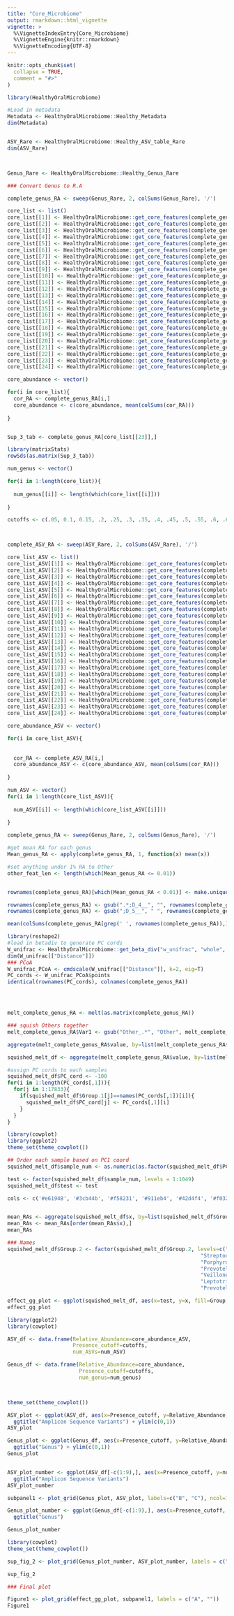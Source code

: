 ```yaml
---
title: "Core_Microbiome"
output: rmarkdown::html_vignette
vignette: >
  %\VignetteIndexEntry{Core_Microbiome}
  %\VignetteEngine{knitr::rmarkdown}
  %\VignetteEncoding{UTF-8}
---
```


```r
knitr::opts_chunk$set(
  collapse = TRUE,
  comment = "#>"
)
```

```r
library(HealthyOralMicrobiome)

```


```r
#Load in metadata
Metadata <- HealthyOralMicrobiome::Healthy_Metadata
dim(Metadata)


ASV_Rare <- HealthyOralMicrobiome::Healthy_ASV_table_Rare
dim(ASV_Rare)



Genus_Rare <- HealthyOralMicrobiome::Healthy_Genus_Rare

```



```r


### Convert Genus to R.A

complete_genus_RA <- sweep(Genus_Rare, 2, colSums(Genus_Rare), '/')

core_list <- list()
core_list[[1]] <- HealthyOralMicrobiome::get_core_features(complete_genus_RA, 0.05)
core_list[[2]] <- HealthyOralMicrobiome::get_core_features(complete_genus_RA, 0.1)
core_list[[3]] <- HealthyOralMicrobiome::get_core_features(complete_genus_RA, 0.15)
core_list[[4]] <- HealthyOralMicrobiome::get_core_features(complete_genus_RA, 0.20)
core_list[[5]] <- HealthyOralMicrobiome::get_core_features(complete_genus_RA, 0.25)
core_list[[6]] <- HealthyOralMicrobiome::get_core_features(complete_genus_RA, 0.30)
core_list[[7]] <- HealthyOralMicrobiome::get_core_features(complete_genus_RA, 0.35)
core_list[[8]] <- HealthyOralMicrobiome::get_core_features(complete_genus_RA, 0.4)
core_list[[9]] <- HealthyOralMicrobiome::get_core_features(complete_genus_RA, 0.45)
core_list[[10]] <- HealthyOralMicrobiome::get_core_features(complete_genus_RA, 0.5)
core_list[[11]] <- HealthyOralMicrobiome::get_core_features(complete_genus_RA, 0.55)
core_list[[12]] <- HealthyOralMicrobiome::get_core_features(complete_genus_RA, 0.6)
core_list[[13]] <- HealthyOralMicrobiome::get_core_features(complete_genus_RA, 0.65)
core_list[[14]] <- HealthyOralMicrobiome::get_core_features(complete_genus_RA, 0.70)
core_list[[15]] <- HealthyOralMicrobiome::get_core_features(complete_genus_RA, 0.75)
core_list[[16]] <- HealthyOralMicrobiome::get_core_features(complete_genus_RA, 0.80)
core_list[[17]] <- HealthyOralMicrobiome::get_core_features(complete_genus_RA, 0.85)
core_list[[18]] <- HealthyOralMicrobiome::get_core_features(complete_genus_RA, 0.90)
core_list[[19]] <- HealthyOralMicrobiome::get_core_features(complete_genus_RA, 0.95)
core_list[[20]] <- HealthyOralMicrobiome::get_core_features(complete_genus_RA, 0.96)
core_list[[21]] <- HealthyOralMicrobiome::get_core_features(complete_genus_RA, 0.97)
core_list[[22]] <- HealthyOralMicrobiome::get_core_features(complete_genus_RA, 0.98)
core_list[[23]] <- HealthyOralMicrobiome::get_core_features(complete_genus_RA, 0.99)
core_list[[24]] <- HealthyOralMicrobiome::get_core_features(complete_genus_RA, 1)

core_abundance <- vector()

for(i in core_list){
  cor_RA <- complete_genus_RA[i,]
  core_abundance <- c(core_abundance, mean(colSums(cor_RA)))
  
}


Sup_3_tab <- complete_genus_RA[core_list[[23]],]

library(matrixStats)
rowSds(as.matrix(Sup_3_tab))

num_genus <- vector()

for(i in 1:length(core_list)){
  
  num_genus[[i]] <- length(which(core_list[[i]]))
  
}

cutoffs <- c(.05, 0.1, 0.15, .2, .25, .3, .35, .4, .45, .5, .55, .6, .65, .7, .75, 0.80, 0.85, 0.90, 0.95, 0.96, 0.97, 0.98, 0.99, 1)




```

```r
complete_ASV_RA <- sweep(ASV_Rare, 2, colSums(ASV_Rare), '/')

core_list_ASV <- list()
core_list_ASV[[1]] <- HealthyOralMicrobiome::get_core_features(complete_ASV_RA, 0.05)
core_list_ASV[[2]] <- HealthyOralMicrobiome::get_core_features(complete_ASV_RA, 0.1)
core_list_ASV[[3]] <- HealthyOralMicrobiome::get_core_features(complete_ASV_RA, 0.15)
core_list_ASV[[4]] <- HealthyOralMicrobiome::get_core_features(complete_ASV_RA, 0.20)
core_list_ASV[[5]] <- HealthyOralMicrobiome::get_core_features(complete_ASV_RA, 0.25)
core_list_ASV[[6]] <- HealthyOralMicrobiome::get_core_features(complete_ASV_RA, 0.30)
core_list_ASV[[7]] <- HealthyOralMicrobiome::get_core_features(complete_ASV_RA, 0.35)
core_list_ASV[[8]] <- HealthyOralMicrobiome::get_core_features(complete_ASV_RA, 0.4)
core_list_ASV[[9]] <- HealthyOralMicrobiome::get_core_features(complete_ASV_RA, 0.45)
core_list_ASV[[10]] <- HealthyOralMicrobiome::get_core_features(complete_ASV_RA, 0.5)
core_list_ASV[[11]] <- HealthyOralMicrobiome::get_core_features(complete_ASV_RA, 0.55)
core_list_ASV[[12]] <- HealthyOralMicrobiome::get_core_features(complete_ASV_RA, 0.6)
core_list_ASV[[13]] <- HealthyOralMicrobiome::get_core_features(complete_ASV_RA, 0.65)
core_list_ASV[[14]] <- HealthyOralMicrobiome::get_core_features(complete_ASV_RA, 0.70)
core_list_ASV[[15]] <- HealthyOralMicrobiome::get_core_features(complete_ASV_RA, 0.75)
core_list_ASV[[16]] <- HealthyOralMicrobiome::get_core_features(complete_ASV_RA, 0.80)
core_list_ASV[[17]] <- HealthyOralMicrobiome::get_core_features(complete_ASV_RA, 0.85)
core_list_ASV[[18]] <- HealthyOralMicrobiome::get_core_features(complete_ASV_RA, 0.90)
core_list_ASV[[19]] <- HealthyOralMicrobiome::get_core_features(complete_ASV_RA, 0.95)
core_list_ASV[[20]] <- HealthyOralMicrobiome::get_core_features(complete_ASV_RA, 0.96)
core_list_ASV[[21]] <- HealthyOralMicrobiome::get_core_features(complete_ASV_RA, 0.97)
core_list_ASV[[22]] <- HealthyOralMicrobiome::get_core_features(complete_ASV_RA, 0.98)
core_list_ASV[[23]] <- HealthyOralMicrobiome::get_core_features(complete_ASV_RA, 0.99)
core_list_ASV[[24]] <- HealthyOralMicrobiome::get_core_features(complete_ASV_RA, 1)

core_abundance_ASV <- vector()

for(i in core_list_ASV){
  
    
  cor_RA <- complete_ASV_RA[i,]
  core_abundance_ASV <- c(core_abundance_ASV, mean(colSums(cor_RA)))
  
}

num_ASV <- vector()
for(i in 1:length(core_list_ASV)){
  
  num_ASV[[i]] <- length(which(core_list_ASV[[i]]))
  
}
```

```r

complete_genus_RA <- sweep(Genus_Rare, 2, colSums(Genus_Rare), '/')

#get mean RA for each genus
Mean_genus_RA <- apply(complete_genus_RA, 1, function(x) mean(x))

#set anything under 1% RA to Other
other_feat_len <- length(which(Mean_genus_RA <= 0.01))


rownames(complete_genus_RA)[which(Mean_genus_RA < 0.01)] <- make.unique(rep("Other", other_feat_len), "_")

rownames(complete_genus_RA) <- gsub(".*;D_4__", "", rownames(complete_genus_RA))
rownames(complete_genus_RA) <- gsub(";D_5__", " ", rownames(complete_genus_RA))

mean(colSums(complete_genus_RA[grep(' ', rownames(complete_genus_RA)),]))

library(reshape2)
#load in betadiv to generate PC cords
W_unifrac <- HealthyOralMicrobiome::get_beta_div("w_unifrac", "whole", Metadata)
dim(W_unifrac[["Distance"]])
### PCoA
W_unifrac_PCoA <- cmdscale(W_unifrac[["Distance"]], k=2, eig=T)
PC_cords <- W_unifrac_PCoA$points
identical(rownames(PC_cords), colnames(complete_genus_RA))




melt_complete_genus_RA <- melt(as.matrix(complete_genus_RA))

### squish Others together
melt_complete_genus_RA$Var1 <- gsub("Other_.*", "Other", melt_complete_genus_RA$Var1)

aggregate(melt_complete_genus_RA$value, by=list(melt_complete_genus_RA$Var2, melt_complete_genus_RA$Var1), function(x) sum(x))

squished_melt_df <- aggregate(melt_complete_genus_RA$value, by=list(melt_complete_genus_RA$Var2, melt_complete_genus_RA$Var1), function(x) sum(x))

#assign PC cords to each samples
squished_melt_df$PC_cord <- -100
for(i in 1:length(PC_cords[,1])){
  for(j in 1:17833){
    if(squished_melt_df$Group.1[j]==names(PC_cords[,1])[i]){
      squished_melt_df$PC_cord[j] <- PC_cords[,1][i]
    }
  }
}

library(cowplot)
library(ggplot2)
theme_set(theme_cowplot())

## Order each sample based on PC1 coord
squished_melt_df$sample_num <- as.numeric(as.factor(squished_melt_df$PC_cord))

test <- factor(squished_melt_df$sample_num, levels = 1:1049)
squished_melt_df$test <- test

cols <- c('#e6194B', '#3cb44b', '#f58231', '#911eb4', '#42d4f4', '#f032e6', '#bfef45', '#fabebe', '#469990', '#e6beff', '#9A6324', '#fffac8', '#800000', '#aaffc3', '#808000', '#ffd8b1', '#000075', '#a9a9a9')


mean_RAs <- aggregate(squished_melt_df$x, by=list(squished_melt_df$Group.2), function(x) mean(x))
mean_RAs <- mean_RAs[order(mean_RAs$x),]
mean_RAs

### Names 
squished_melt_df$Group.2 <- factor(squished_melt_df$Group.2, levels=c("Other", "Veillonellaceae Veillonella", "Neisseriaceae Neisseria",
                                                              "Streptococcaceae Streptococcus", "Prevotellaceae Prevotella 7", "Pasteurellaceae Haemophilus",
                                                              "Porphyromonadaceae Porphyromonas", "Fusobacteriaceae Fusobacterium", 
                                                              "Prevotellaceae Prevotella", "Flavobacteriaceae Capnocytophaga", 
                                                              "Veillonellaceae Megasphaera", "Carnobacteriaceae Granulicatella",
                                                              "Leptotrichiaceae Leptotrichia", "Family XI Gemella", "Prevotellaceae Alloprevotella",
                                                              "Prevotellaceae Prevotella 6", "Actinomycetaceae Actinomyces"))

effect_gg_plot <- ggplot(squished_melt_df, aes(x=test, y=x, fill=Group.2)) + geom_bar(stat="identity", width=1) + theme(axis.text.x = element_blank(), axis.ticks.x = element_blank(), axis.line.x = element_blank(), axis.line.y=element_blank(), axis.title.x = element_text(vjust=10)) + scale_fill_manual(values = cols) +xlab("Sample") +ylab("Relative Abundance") + labs(fill="Genera")
effect_gg_plot

```

```r

library(ggplot2)
library(cowplot)

ASV_df <- data.frame(Relative_Abundance=core_abundance_ASV,
                     Presence_cutoff=cutoffs,
                     num_ASVs=num_ASV)

Genus_df <- data.frame(Relative_Abundance=core_abundance,
                       Presence_cutoff=cutoffs,
                       num_genus=num_genus)



theme_set(theme_cowplot())

ASV_plot <- ggplot(ASV_df, aes(x=Presence_cutoff, y=Relative_Abundance)) + geom_point() + xlab("Presence Cut-off") + ylab("Relative Abundance") +
  ggtitle("Amplicon Sequence Variants") + ylim(c(0,1))
ASV_plot

Genus_plot <- ggplot(Genus_df, aes(x=Presence_cutoff, y=Relative_Abundance)) + geom_point() + xlab("Presence Cut-off") + ylab("Relative Abundance") +
  ggtitle("Genus") + ylim(c(0,1))
Genus_plot


ASV_plot_number <- ggplot(ASV_df[-c(1:9),], aes(x=Presence_cutoff, y=num_ASVs)) + geom_point() + xlab("Presence Cut-off") + ylab("Number of ASVs") +
  ggtitle("Amplicon Sequence Variants")
ASV_plot_number

subpanel1 <- plot_grid(Genus_plot, ASV_plot, labels=c("B", "C"), ncol=1)

Genus_plot_number <- ggplot(Genus_df[-c(1:9),], aes(x=Presence_cutoff, y=num_genus)) + geom_point() + xlab("Presence Cut-off") + ylab("Number of Genera") +
  ggtitle("Genus")

Genus_plot_number

library(cowplot)
theme_set(theme_cowplot())

sup_fig_2 <- plot_grid(Genus_plot_number, ASV_plot_number, labels = c("B", "C"), ncol=1)

sup_fig_2

### Final plot

Figure1 <- plot_grid(effect_gg_plot, subpanel1, labels = c("A", ""))
Figure1

```
